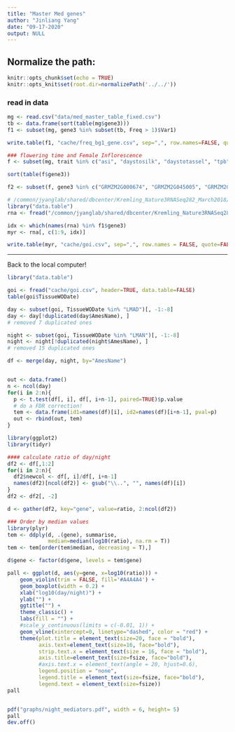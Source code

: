 ```yaml
---
title: "Master Med genes"
author: "Jinliang Yang"
date: "09-17-2020"
output: NULL
---
```



## Normalize the path:

```r
knitr::opts_chunk$set(echo = TRUE) 
knitr::opts_knit$set(root.dir=normalizePath('../../')) 
```

### read in data

```r
mg <- read.csv("data/med_master_table_fixed.csv")
tb <- data.frame(sort(table(mg$gene3)))
f1 <- subset(mg, gene3 %in% subset(tb, Freq > 1)$Var1)

write.table(f1, "cache/freq_bg1_gene.csv", sep=",", row.names=FALSE, quote=FALSE)

### flowering time and Female Inflorescence
f <- subset(mg, trait %in% c("asi", "daystosilk", "daystotassel", "tpb", "tsl"))

sort(table(f$gene3))

f2 <- subset(f, gene3 %in% c("GRMZM2G000674", "GRMZM2G045005", "GRMZM2G146041", "GRMZM2G171650"))
```


```r
# /common/jyanglab/shared/dbcenter/Kremling_Nature3RNASeq282_March2018/Expression_matrix/df_STAR_HTSeq_counts_B73_match_based_on_genet_dist_DESeq2_normed_fpm_rounded_origNames_and_Altnames.txt
library("data.table")
rna <- fread("/common/jyanglab/shared/dbcenter/Kremling_Nature3RNASeq282_March2018/Expression_matrix/df_STAR_HTSeq_counts_B73_match_based_on_genet_dist_DESeq2_normed_fpm_rounded_origNames_and_Altnames.txt", header=TRUE, data.table=FALSE)

idx <- which(names(rna) %in% f1$gene3)
myr <- rna[, c(1:9, idx)]

write.table(myr, "cache/goi.csv", sep=",", row.names = FALSE, quote=FALSE)
```

------------------

Back to the local computer!


```r
library("data.table")

goi <- fread("cache/goi.csv", header=TRUE, data.table=FALSE)
table(goi$TissueWODate)
```

```r
day <- subset(goi, TissueWODate %in% "LMAD")[, -1:-8]
day <- day[!duplicated(day$AmesName), ] 
# removed 7 duplicated ones

night <- subset(goi, TissueWODate %in% "LMAN")[, -1:-8]
night <- night[!duplicated(night$AmesName), ] 
# removed 15 duplicated ones

df <- merge(day, night, by="AmesName")


out <- data.frame()
n <- ncol(day)
for(i in 2:n){
  p <- t.test(df[, i], df[, i+n-1], paired=TRUE)$p.value
  # do a FDR correction!
  tem <- data.frame(id1=names(df)[i], id2=names(df)[i+n-1], pval=p)
  out <- rbind(out, tem)
}

```

```r
library(ggplot2)
library(tidyr)

#### calculate ratio of day/night
df2 <- df[,1:2]
for(i in 2:n){
  df2$newcol <- df[, i]/df[, i+n-1]
  names(df2)[ncol(df2)] <- gsub("\\..", "", names(df)[i])
}
df2 <- df2[, -2]

d <- gather(df2, key="gene", value=ratio, 2:ncol(df2))

### Order by median values
library(plyr)
tem <- ddply(d, .(gene), summarise,
             median=median(log10(ratio), na.rm = T))
tem <- tem[order(tem$median, decreasing = T),]

d$gene <- factor(d$gene, levels = tem$gene)

pall <- ggplot(d, aes(y=gene, x=log10(ratio))) +
    geom_violin(trim = FALSE, fill='#A4A4A4') + 
    geom_boxplot(width = 0.2) +
    xlab("log10(day/night)") +
    ylab("") +
    ggtitle("") +
    theme_classic() +
    labs(fill = "") +
    #scale_y_continuous(limits = c(-0.01, 1)) +
    geom_vline(xintercept=0, linetype="dashed", color = "red") +
    theme(plot.title = element_text(size=20, face = "bold"), 
          axis.text=element_text(size=16, face="bold"),
          strip.text.x = element_text(size = 16, face = "bold"),
          axis.title=element_text(size=fsize, face="bold"),
          #axis.text.x = element_text(angle = 20, hjust=0.6),
          legend.position = "none", 
          legend.title = element_text(size=fsize, face="bold"),
          legend.text = element_text(size=fsize))
pall


pdf("graphs/night_mediators.pdf", width = 6, height= 5)
pall
dev.off()
```

